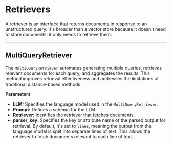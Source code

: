 
# Retrievers

A retriever is an interface that returns documents in response to an unstructured query. It's broader than a vector store because it doesn't need to store documents; it only needs to retrieve them.

---

## MultiQueryRetriever

The `MultiQueryRetriever` automates generating multiple queries, retrieves relevant documents for each query, and aggregates the results. This method improves retrieval effectiveness and addresses the limitations of traditional distance-based methods.

**Parameters**

- **LLM:** Specifies the language model used in the `MultiQueryRetriever`.
- **Prompt:** Defines a schema for the LLM.
- **Retriever:** Identifies the retriever that fetches documents.
- **parser_key:** Specifies the key or attribute name of the parsed output for retrieval. By default, it's set to `lines`, meaning the output from the language model is split into separate lines of text. This allows the retriever to fetch documents relevant to each line of text.

